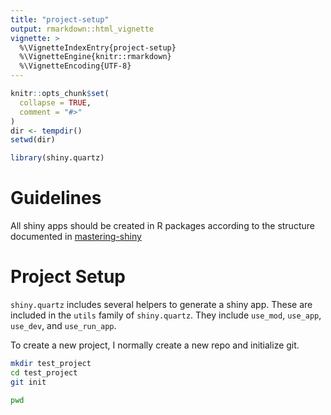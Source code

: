 ```yaml
---
title: "project-setup"
output: rmarkdown::html_vignette
vignette: >
  %\VignetteIndexEntry{project-setup}
  %\VignetteEngine{knitr::rmarkdown}
  %\VignetteEncoding{UTF-8}
---
```


```r
knitr::opts_chunk$set(
  collapse = TRUE,
  comment = "#>"
)
dir <- tempdir()
setwd(dir)
```

```r
library(shiny.quartz)
```

# Guidelines

All shiny apps should be created in R packages according to the structure documented in [mastering-shiny](https://mastering-shiny.org)

# Project Setup
`shiny.quartz` includes several helpers to generate a shiny app.
These are included in the `utils` family of `shiny.quartz`.
They include `use_mod`, `use_app`, `use_dev`, and `use_run_app`.

To create a new project, I normally create a new repo and initialize git.

```bash
mkdir test_project
cd test_project
git init
```

```bash
pwd

```


